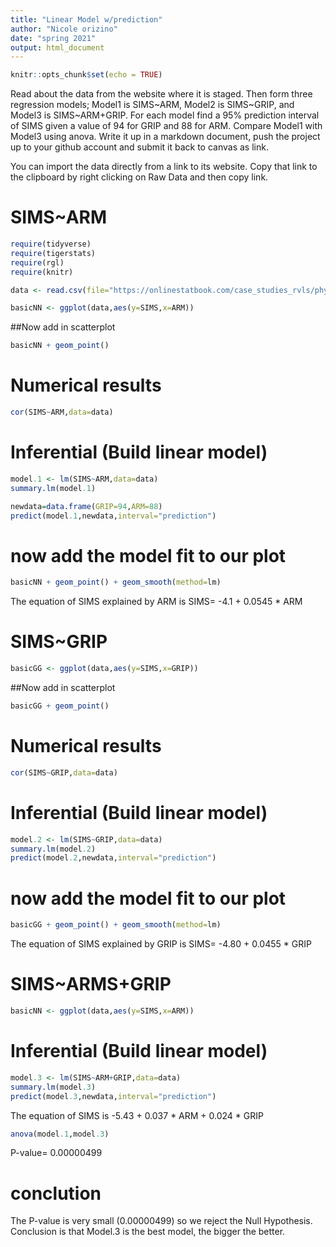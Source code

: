 ```yaml
---
title: "Linear Model w/prediction"
author: "Nicole orizino"
date: "spring 2021"
output: html_document
---
```


```r
knitr::opts_chunk$set(echo = TRUE)
```

Read about the data from the website where it is staged.  Then form three regression models; Model1 is SIMS~ARM, Model2 is SIMS~GRIP, and Model3 is SIMS~ARM+GRIP. For each model find a 95% prediction interval of SIMS given a value of 94  for GRIP and 88 for ARM. Compare Model1 with Model3 using anova. Write it up in a markdown document, push the project up to your github account and submit it back to canvas as link. 



You can import the data directly from a link to its website.  Copy that link to the clipboard by right clicking on Raw Data and then copy link.


#                          SIMS~ARM

```r
require(tidyverse)
require(tigerstats)
require(rgl)
require(knitr)
```

```r
data <- read.csv(file="https://onlinestatbook.com/case_studies_rvls/physical_strength/data.txt",sep="",header=TRUE)  
```


```r
basicNN <- ggplot(data,aes(y=SIMS,x=ARM))
```
##Now add in scatterplot

```r
basicNN + geom_point()
```
  
  
  
  
  
# Numerical results

```r
cor(SIMS~ARM,data=data)
```



# Inferential  (Build linear model)
  
```r
model.1 <- lm(SIMS~ARM,data=data)
summary.lm(model.1)
```

```r
newdata=data.frame(GRIP=94,ARM=88)
predict(model.1,newdata,interval="prediction")
```




# now add the model fit to our plot
  
```r
basicNN + geom_point() + geom_smooth(method=lm)
``` 



The equation of SIMS explained by ARM is
SIMS= -4.1 + 0.0545 * ARM




#                     SIMS~GRIP







```r
basicGG <- ggplot(data,aes(y=SIMS,x=GRIP))
```
##Now add in scatterplot

```r
basicGG + geom_point()
```
  
  
  
  
  
# Numerical results

```r
cor(SIMS~GRIP,data=data)
```



# Inferential  (Build linear model)
  
```r
model.2 <- lm(SIMS~GRIP,data=data)
summary.lm(model.2)
predict(model.2,newdata,interval="prediction")
```



# now add the model fit to our plot
  
```r
basicGG + geom_point() + geom_smooth(method=lm)
``` 


The equation of SIMS explained by GRIP is
SIMS= -4.80 + 0.0455 * GRIP




#                   SIMS~ARMS+GRIP




```r
basicNN <- ggplot(data,aes(y=SIMS,x=ARM))
```




# Inferential  (Build linear model)
  
```r
model.3 <- lm(SIMS~ARM+GRIP,data=data)
summary.lm(model.3)
predict(model.3,newdata,interval="prediction")
```


The equation of SIMS is -5.43 + 0.037 * ARM + 0.024 * GRIP  


```r
anova(model.1,model.3)
```

P-value= 0.00000499

# conclution
The P-value is very small (0.00000499) so we reject the Null Hypothesis. Conclusion is that Model.3 is the best model, the bigger the better.



